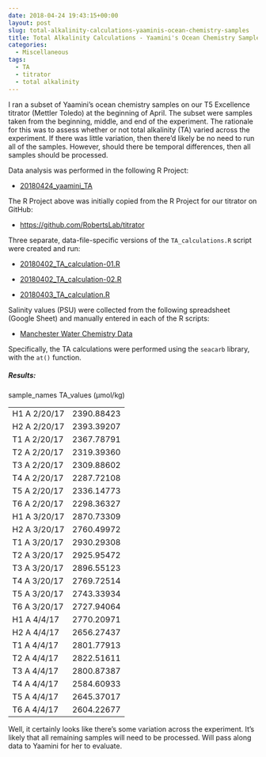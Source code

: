 ```yaml
---
date: 2018-04-24 19:43:15+00:00
layout: post
slug: total-alkalinity-calculations-yaaminis-ocean-chemistry-samples
title: Total Alkalinity Calculations - Yaamini's Ocean Chemistry Samples
categories:
  - Miscellaneous
tags:
  - TA
  - titrator
  - total alkalinity
---
```


I ran a subset of Yaamini's ocean chemistry samples on our T5 Excellence titrator (Mettler Toledo) at the beginning of April. The subset were samples taken from the beginning, middle, and end of the experiment. The rationale for this was to assess whether or not total alkalinity (TA) varied across the experiment. If there was little variation, then there'd likely be no need to run all of the samples. However, should there be temporal differences, then all samples should be processed.

Data analysis was performed in the following R Project:





  * [20180424_yaamini_TA](https://owl.fish.washington.edu/Athaliana/20180424_yaamini_TA/)



The R Project above was initially copied from the R Project for our titrator on GitHub:



  * [https://github.com/RobertsLab/titrator](https://github.com/RobertsLab/titrator)



Three separate, data-file-specific versions of the `TA_calculations.R` script were created and run:





  * [20180402_TA_calculation-01.R](https://owl.fish.washington.edu/Athaliana/20180424_yaamini_TA/scripts/20180402_TA_calculation-01.R)



  * [20180402_TA_calculation-02.R](https://owl.fish.washington.edu/Athaliana/20180424_yaamini_TA/scripts/20180402_TA_calculation-02.R)



  * [20180403_TA_calculation.R](https://owl.fish.washington.edu/Athaliana/20180424_yaamini_TA/scripts/20180403_TA_calculation.R)






Salinity values (PSU) were collected from the following spreadsheet (Google Sheet) and manually entered in each of the R scripts:





  * [Manchester Water Chemistry Data](https://docs.google.com/spreadsheets/d/1NimY1gQFM8eR_wdkM5__nEw3JwEhihmIBHiOqXnBYJ4/edit#gid=84274380)



Specifically, the TA calculations were performed using the `seacarb` library, with the `at()` function.



##### Results:



<table >

<tr >
  sample_names
  TA_values (μmol/kg)
</tr>

<tbody >
<tr >
  
<td >H1 A 2/20/17
</td>
  
<td >2390.88423
</td>
</tr>
<tr >
  
<td >H2 A 2/20/17
</td>
  
<td >2393.39207
</td>
</tr>
<tr >
  
<td >T1 A 2/20/17
</td>
  
<td >2367.78791
</td>
</tr>
<tr >
  
<td >T2 A 2/20/17
</td>
  
<td >2319.39360
</td>
</tr>
<tr >
  
<td >T3 A 2/20/17
</td>
  
<td >2309.88602
</td>
</tr>
<tr >
  
<td >T4 A 2/20/17
</td>
  
<td >2287.72108
</td>
</tr>
<tr >
  
<td >T5 A 2/20/17
</td>
  
<td >2336.14773
</td>
</tr>
<tr >
  
<td >T6 A 2/20/17
</td>
  
<td >2298.36327
</td>
</tr>
<tr >
  
<td >H1 A 3/20/17
</td>
  
<td >2870.73309
</td>
</tr>
<tr >
  
<td >H2 A 3/20/17
</td>
  
<td >2760.49972
</td>
</tr>
<tr >
  
<td >T1 A 3/20/17
</td>
  
<td >2930.29308
</td>
</tr>
<tr >
  
<td >T2 A 3/20/17
</td>
  
<td >2925.95472
</td>
</tr>
<tr >
  
<td >T3 A 3/20/17
</td>
  
<td >2896.55123
</td>
</tr>
<tr >
  
<td >T4 A 3/20/17
</td>
  
<td >2769.72514
</td>
</tr>
<tr >
  
<td >T5 A 3/20/17
</td>
  
<td >2743.33934
</td>
</tr>
<tr >
  
<td >T6 A 3/20/17
</td>
  
<td >2727.94064
</td>
</tr>
<tr >
  
<td >H1 A 4/4/17
</td>
  
<td >2770.20971
</td>
</tr>
<tr >
  
<td >H2 A 4/4/17
</td>
  
<td >2656.27437
</td>
</tr>
<tr >
  
<td >T1 A 4/4/17
</td>
  
<td >2801.77913
</td>
</tr>
<tr >
  
<td >T2 A 4/4/17
</td>
  
<td >2822.51611
</td>
</tr>
<tr >
  
<td >T3 A 4/4/17
</td>
  
<td >2800.87387
</td>
</tr>
<tr >
  
<td >T4 A 4/4/17
</td>
  
<td >2584.60933
</td>
</tr>
<tr >
  
<td >T5 A 4/4/17
</td>
  
<td >2645.37017
</td>
</tr>
<tr >
  
<td >T6 A 4/4/17
</td>
  
<td >2604.22677
</td>
</tr>
</tbody>
</table>

Well, it certainly looks like there's some variation across the experiment. It's likely that all remaining samples will need to be processed. Will pass along data to Yaamini for her to evaluate.
